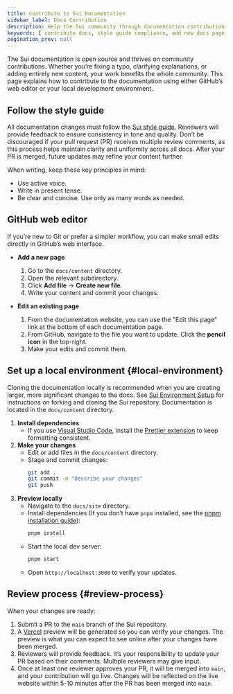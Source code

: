 ```yaml
---
title: Contribute to Sui Documentation
sidebar_label: Docs Contribution
description: Help the Sui community through documentation contributions. Whether its to fix errors or add new content, the entire Sui community benefits from your contributions.
keywords: [ contribute docs, style guide compliance, add new docs page, change existing docs page ]
pagination_prev: null
---
```


The Sui documentation is open source and thrives on community contributions. Whether you’re fixing a typo, clarifying explanations, or adding entirely new content, your work benefits the whole community. This page explains how to contribute to the documentation using either GitHub’s web editor or your local development environment.

## Follow the style guide

All documentation changes must follow the [Sui style guide](./style-guide.mdx). Reviewers will provide feedback to ensure consistency in tone and quality. Don’t be discouraged if your pull request (PR) receives multiple review comments, as this process helps maintain clarity and uniformity across all docs. After your PR is merged, future updates may refine your content further.

When writing, keep these key principles in mind:

- Use active voice.  
- Write in present tense.  
- Be clear and concise. Use only as many words as needed.  

## GitHub web editor

If you’re new to Git or prefer a simpler workflow, you can make small edits directly in GitHub’s web interface.

- **Add a new page**  
  1. Go to the `docs/content` directory.  
  1. Open the relevant subdirectory.  
  1. Click **Add file** → **Create new file**.  
  1. Write your content and commit your changes.  

- **Edit an existing page**  
  1. From the documentation website, you can use the "Edit this page" link at the bottom of each documentation page.
  1. From GitHub, navigate to the file you want to update. Click the **pencil icon** in the top-right.  
  1. Make your edits and commit them.  

## Set up a local environment {#local-environment}

Cloning the documentation locally is recommended when you are creating larger, more significant changes to the docs. See [Sui Environment Setup](./sui-environment.mdx) for instructions on forking and cloning the Sui repository. Documentation is located in the `docs/content` directory.

1. **Install dependencies**  
   - If you use [Visual Studio Code](https://code.visualstudio.com/), install the [Prettier extension](https://marketplace.visualstudio.com/items?itemName=esbenp.prettier-vscode) to keep formatting consistent.  
1. **Make your changes**  
   - Edit or add files in the `docs/content` directory.  
   - Stage and commit changes:  
     ```bash
     git add .
     git commit -m "Describe your changes"
     git push
     ```  
1. **Preview locally**  
   - Navigate to the `docs/site` directory.  
   - Install dependencies (If you don’t have `pnpm` installed, see the [pnpm installation guide](https://pnpm.io/installation)):  
     ```bash
     pnpm install
     ```  
   - Start the local dev server:  
     ```bash
     pnpm start
     ```  
   - Open `http://localhost:3000` to verify your updates.  


## Review process {#review-process}

When your changes are ready:  

1. Submit a PR to the `main` branch of the Sui repository.  
1. A [Vercel](https://vercel.com) preview will be generated so you can verify your changes. The preview is what you can expect to see online after your changes have been merged.
1. Reviewers will provide feedback. It’s your responsibility to update your PR based on their comments. Multiple reviewers may give input.  
1. Once at least one reviewer approves your PR, it will be merged into `main`, and your contribution will go live. Changes will be reflected on the live website within 5-10 minutes after the PR has been merged into `main`. 
